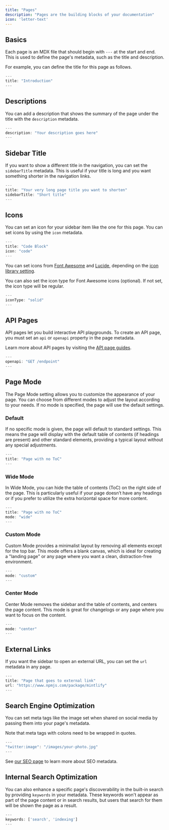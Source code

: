 ```yaml
---
title: "Pages"
description: "Pages are the building blocks of your documentation"
icon: 'letter-text'
---
```


## Basics

Each page is an MDX file that should begin with `---` at the start and end. This is used to define the page's metadata, such as the title and description.

For example, you can define the title for this page as follows.

```jsx
---
title: "Introduction"
---
```

## Descriptions

You can add a description that shows the summary of the page under the title with the `description` metadata.

```jsx
---
description: "Your description goes here"
---
```

## Sidebar Title

If you want to show a different title in the navigation, you can set the `sidebarTitle` metadata. This is useful if your title is long and you want something shorter in the navigation links.

```jsx
---
title: "Your very long page title you want to shorten"
sidebarTitle: "Short title"
---
```

## Icons

You can set an icon for your sidebar item like the one for this page. You can set icons by using the `icon` metadata.

```jsx
---
title: "Code Block"
icon: "code"
---
```

You can set icons from [Font Awesome](https://fontawesome.com/icons) and [Lucide](https://lucide.dev/icons), depending on the [icon library setting](http://localhost:3000/core-concepts/settings#param-icons).

You can also set the icon type for Font Awesome icons (optional). If not set, the icon type will be regular.

```jsx
---
iconType: "solid"
---
```

## API Pages

API pages let you build interactive API playgrounds. To create an API page, you
must set an `api` or `openapi` property in the page metadata.

Learn more about API pages by visiting the [API page guides](/api-playground/overview).

```jsx
---
openapi: "GET /endpoint"
---
```

## Page Mode

The Page Mode setting allows you to customize the appearance of your page. You can choose from
different modes to adjust the layout according to your needs. If no mode is specified, the page
will use the default settings.

### Default

If no specific mode is given, the page will default to standard settings. This means the page
will display with the default table of contents (if headings are present) and other standard
elements, providing a typical layout without any special adjustments.

```jsx
---
title: "Page with no ToC"
---
```

### Wide Mode

In Wide Mode, you can hide the table of contents (ToC) on the right side of the page. This is
particularly useful if your page doesn’t have any headings or if you prefer to utilize the
extra horizontal space for more content.

```jsx
---
title: "Page with no ToC"
mode: "wide"
---
```

### Custom Mode

Custom Mode provides a minimalist layout by removing all elements except for the top bar.
This mode offers a blank canvas, which is ideal for creating a "landing page" or any page where
you want a clean, distraction-free environment.


```jsx
---
mode: "custom"
---
```

### Center Mode

Center Mode removes the sidebar and the table of contents, and centers the page content. This mode is great for changelogs
or any page where you want to focus on the content.


```jsx
---
mode: "center"
---
```

## External Links

If you want the sidebar to open an external URL, you can set the `url` metadata
in any page.

```jsx
---
title: "Page that goes to external link"
url: "https://www.npmjs.com/package/mintlify"
---
```

## Search Engine Optimization

You can set meta tags like the image set when shared on social media by passing
them into your page's metadata.

Note that meta tags with colons need to be wrapped in quotes.

```jsx
---
"twitter:image": "/images/your-photo.jpg"
---
```

See [our SEO page](/settings/seo) to learn more about SEO metadata.

## Internal Search Optimization

You can also enhance a specific page's discoverability in the built-in search by
providing `keywords` in your metadata. These keywords won't appear as part of the page
content or in search results, but users that search for them will be shown the page as a result.

```jsx
---
keywords: ['search', 'indexing']
---
```
